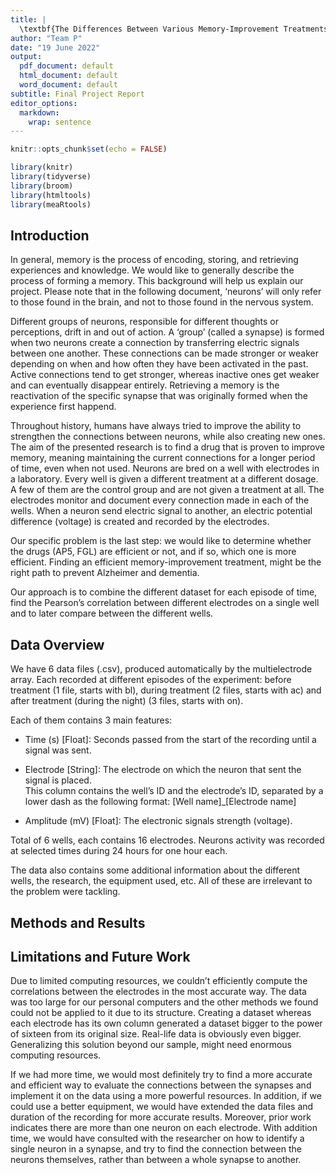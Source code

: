 ---
title: |
  \textbf{The Differences Between Various Memory-Improvement Treatments on Neurons\\ using Multielectrode Array}
author: "Team P"
date: "19 June 2022"
output:
  pdf_document: default
  html_document: default
  word_document: default
subtitle: Final Project Report
editor_options:
  markdown:
    wrap: sentence
---

```{r setup, include=FALSE}
knitr::opts_chunk$set(echo = FALSE)
```

```{r load-packages, message = FALSE, echo=FALSE}
library(knitr)
library(tidyverse)
library(broom)
library(htmltools)
library(meaRtools)
```

```{=tex}
\begin{center}
Prof. Shira Knafo kindly agreed to share her research's "Understanding Neural Development\\ with Multielectrode Array" data with us, which was used for this project.\\ The code repository can be found \href{https://github.com/omertol/R-project}{here}
\end{center}
```
## Introduction

In general, memory is the process of encoding, storing, and retrieving experiences and knowledge.
We would like to generally describe the process of forming a memory.
This background will help us explain our project.
Please note that in the following document, 'neurons' will only refer to those found in the brain, and not to those found in the nervous system.

Different groups of neurons, responsible for different thoughts or perceptions, drift in and out of action.
A 'group' (called a synapse) is formed when two neurons create a connection by transferring electric signals between one another.
These connections can be made stronger or weaker depending on when and how often they have been activated in the past.
Active connections tend to get stronger, whereas inactive ones get weaker and can eventually disappear entirely.
Retrieving a memory is the reactivation of the specific synapse that was originally formed when the experience first happend.

Throughout history, humans have always tried to improve the ability to strengthen the connections between neurons, while also creating new ones.
The aim of the presented research is to find a drug that is proven to improve memory, meaning maintaining the current connections for a longer period of time, even when not used.
Neurons are bred on a well with electrodes in a laboratory.
Every well is given a different treatment at a different dosage.
A few of them are the control group and are not given a treatment at all.
The electrodes monitor and document every connection made in each of the wells.
When a neuron send electric signal to another, an electric potential difference (voltage) is created and recorded by the electrodes.

Our specific problem is the last step: we would like to determine whether the drugs (AP5, FGL) are efficient or not, and if so, which one is more efficient.
Finding an efficient memory-improvement treatment, might be the right path to prevent Alzheimer and dementia.

Our approach is to combine the different dataset for each episode of time, find the Pearson's correlation between different electrodes on a single well and to later compare between the different wells.

## Data Overview

We have 6 data files (.csv), produced automatically by the multielectrode array.
Each recorded at different episodes of the experiment: before treatment (1 file, starts with bl), during treatment (2 files, starts with ac) and after treatment (during the night) (3 files, starts with on).

Each of them contains 3 main features:

-   Time (s) [Float]: Seconds passed from the start of the recording until a signal was sent.

-   Electrode [String]: The electrode on which the neuron that sent the signal is placed.
    \
    This column contains the well's ID and the electrode's ID, separated by a lower dash as the following format: [Well name]\_[Electrode name]

-   Amplitude (mV) [Float]: The electronic signals strength (voltage).

Total of 6 wells, each contains 16 electrodes.
Neurons activity was recorded at selected times during 24 hours for one hour each.

The data also contains some additional information about the different wells, the research, the equipment used, etc.
All of these are irrelevant to the problem were tackling.

## Methods and Results

## Limitations and Future Work

Due to limited computing resources, we couldn't efficiently compute the correlations between the electrodes in the most accurate way.
The data was too large for our personal computers and the other methods we found could not be applied to it due to its structure.
Creating a dataset whereas each electrode has its own column generated a dataset bigger to the power of sixteen from its original size.
Real-life data is obviously even bigger.
Generalizing this solution beyond our sample, might need enormous computing resources.

If we had more time, we would most definitely try to find a more accurate and efficient way to evaluate the connections between the synapses and implement it on the data using a more powerful resources.
In addition, if we could use a better equipment, we would have extended the data files and duration of the recording for more accurate results.
Moreover, prior work indicates there are more than one neuron on each electrode.
With addition time, we would have consulted with the researcher on how to identify a single neuron in a synapse, and try to find the connection between the neurons themselves, rather than between a whole synapse to another.
